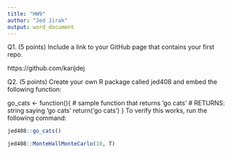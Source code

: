 ```yaml
---
title: "HW9"
author: "Jed Jirak"
output: word_document
---
```

Q1. (5 points)
Include a link to your GitHub page that contains your first repo.

https://github.com/karijdej

Q2. (5 points)
Create your own R package called jed408 and embed the following function:

go_cats <- function(){
  # sample function that returns 'go cats'
  # RETURNS: string saying 'go cats'
  return('go cats')
}
To verify this works, run the following command:

```r

jed408::go_cats()

jed408::MonteHallMonteCarlo(10, T)

```

